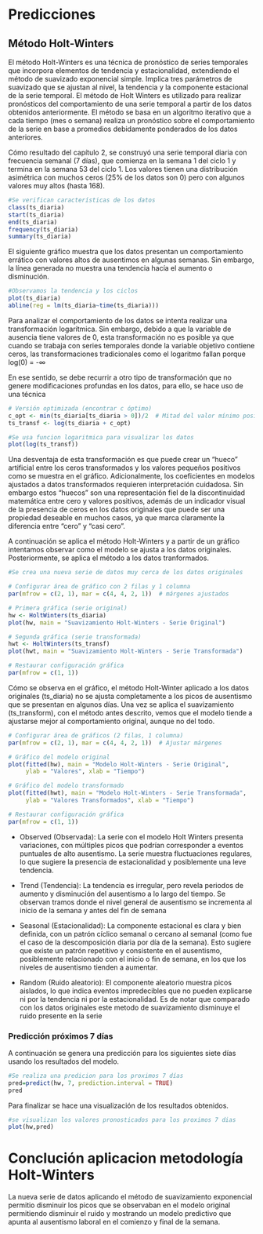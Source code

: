 
# Predicciones

## Método Holt-Winters

El método Holt-Winters es una técnica de pronóstico de series temporales que incorpora elementos de tendencia y estacionalidad, extendiendo el método de suavizado exponencial simple. Implica tres parámetros de suavizado que se ajustan al nivel, la tendencia y la componente estacional de la serie temporal. El método de Holt Winters es utilizado para realizar pronósticos del comportamiento de una serie temporal a partir de los datos obtenidos anteriormente. El método se basa en un algoritmo iterativo que a cada tiempo (mes o semana) realiza un pronóstico sobre el comportamiento de la serie en base a promedios debidamente ponderados de los datos anteriores.

Cómo resultado del capítulo 2, se construyó una serie temporal diaria con frecuencia semanal (7 días), que comienza en la semana 1 del ciclo 1 y termina en la semana 53 del ciclo 1. Los valores tienen una distribución asimétrica con muchos ceros (25% de los datos son 0) pero con algunos valores muy altos (hasta 168).

```r
#Se verifican características de los datos
class(ts_diaria)
start(ts_diaria)
end(ts_diaria)
frequency(ts_diaria)
summary(ts_diaria)
```
El siguiente gráfico muestra que los datos presentan un comportamiento errático con valores altos de ausentimos en algunas semanas. Sin embargo, la línea generada no muestra una tendencia hacía el aumento o disminución.

```r
#Observamos la tendencia y los ciclos
plot(ts_diaria)
abline(reg = lm(ts_diaria~time(ts_diaria)))
```

Para analizar el comportamiento de los datos se intenta realizar una transformación logarítmica. Sin embargo, debido a que la variable de ausencia tiene valores de 0, esta transformación no es posible ya que cuando se trabaja con series temporales donde la variable objetivo contiene ceros, las transformaciones tradicionales como el logaritmo fallan porque log(0) = -∞

En ese sentido, se debe recurrir a otro tipo de transformación que no genere modificaciones profundas en los datos, para ello, se hace uso de una técnica

```r

# Versión optimizada (encontrar c óptimo)
c_opt <- min(ts_diaria[ts_diaria > 0])/2  # Mitad del valor mínimo positivo
ts_transf <- log(ts_diaria + c_opt)

#Se usa funcion logaritmica para visualizar los datos
plot(log(ts_transf))
```

Una desventaja de esta transformación es que puede crear un "hueco" artificial entre los ceros transformados y los valores pequeños positivos como se muestra en el gráfico. Adicionalmente, los coeficientes en modelos ajustados a datos transformados requieren interpretación cuidadosa.  Sin embargo estos "huecos" son una representación fiel de la discontinuidad matemática entre cero y valores positivos, además de un indicador visual de la presencia de ceros en los datos originales que puede ser una propiedad deseable en muchos casos, ya que marca claramente la diferencia entre "cero" y "casi cero".

A continuación se aplica el método Holt-Winters y a partir de un gráfico intentamos observar como el modelo se ajusta a los datos originales. Posteriormente, se aplica el método a los datos tranformados. 

```r
#Se crea una nueva serie de datos muy cerca de los datos originales

# Configurar área de gráfico con 2 filas y 1 columna
par(mfrow = c(2, 1), mar = c(4, 4, 2, 1))  # márgenes ajustados

# Primera gráfica (serie original)
hw <- HoltWinters(ts_diaria)
plot(hw, main = "Suavizamiento Holt-Winters - Serie Original")

# Segunda gráfica (serie transformada)
hwt <- HoltWinters(ts_transf)
plot(hwt, main = "Suavizamiento Holt-Winters - Serie Transformada")

# Restaurar configuración gráfica
par(mfrow = c(1, 1))
```

Cómo se observa en el gráfico, el método Holt-Winter aplicado a los datos originales (ts_diaria) no se ajusta completamente a los picos de ausentismo que se presentan en algunos días. Una vez se aplica el suavizamiento (ts_transform), con el método antes descrito, vemos que el modelo tiende a ajustarse mejor al comportamiento original, aunque no del todo. 



```r

# Configurar área de gráficos (2 filas, 1 columna)
par(mfrow = c(2, 1), mar = c(4, 4, 2, 1))  # Ajustar márgenes

# Gráfico del modelo original
plot(fitted(hw), main = "Modelo Holt-Winters - Serie Original",
     ylab = "Valores", xlab = "Tiempo")

# Gráfico del modelo transformado
plot(fitted(hwt), main = "Modelo Holt-Winters - Serie Transformada",
     ylab = "Valores Transformados", xlab = "Tiempo")

# Restaurar configuración gráfica
par(mfrow = c(1, 1))
```

- Observed (Observada): La serie con el modelo Holt Winters presenta variaciones, con múltiples picos que podrían corresponder a eventos puntuales de alto ausentismo. La serie muestra fluctuaciones regulares, lo que sugiere la presencia de estacionalidad y posiblemente una leve tendencia.

- Trend (Tendencia): La tendencia es irregular, pero revela periodos de aumento y disminución del ausentismo a lo largo del tiempo. Se observan tramos donde el nivel general de ausentismo se incrementa al inicio de la semana y antes del fin de semana

- Seasonal (Estacionalidad): La componente estacional es clara y bien definida, con un patrón cíclico semanal o cercano al semanal (como fue el caso de la descomposición diaria por día de la semana). Esto sugiere que existe un patrón repetitivo y consistente en el ausentismo, posiblemente relacionado con el inicio o fin de semana, en los que los niveles de ausentismo tienden a aumentar.

- Random (Ruido aleatorio): El componente aleatorio muestra picos aislados, lo que indica eventos impredecibles que no pueden explicarse ni por la tendencia ni por la estacionalidad. Es de notar que comparado con los datos originales este metodo de suavizamiento disminuye el ruido presente en la serie


### Predicción próximos 7 días

A continuación se genera una predicción para los siguientes siete días usando los resultados del modelo. 

```r
#Se realiza una predicion para los proximos 7 días
pred=predict(hw, 7, prediction.interval = TRUE)
pred
```
Para finalizar se hace una visualización de los resultados obtenidos. 

```r
#se visualizan los valores pronosticados para los proximos 7 dias
plot(hw,pred)
```

# Conclución aplicacion metodología Holt-Winters

La nueva serie de datos aplicando el método de suavizamiento exponencial permitio disminuir los picos  que se observaban en el  modelo original permitiendo disminuir el ruido y mostrando un modelo predictivo que apunta al ausentismo laboral en el comienzo y final de la semana.
